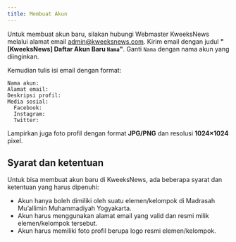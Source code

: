 ```yaml
---
title: Membuat Akun
---
```


Untuk membuat akun baru, silakan hubungi Webmaster KweeksNews melalui alamat email <admin@kweeksnews.com>. Kirim email dengan judul **"[KweeksNews] Daftar Akun Baru `Nama`"**. Ganti `Nama` dengan nama akun yang diinginkan.

Kemudian tulis isi email dengan format:

```
Nama akun:
Alamat email:
Deskripsi profil:
Media sosial:
  Facebook:
  Instagram:
  Twitter:
```

Lampirkan juga foto profil dengan format **JPG/PNG** dan resolusi **1024×1024** pixel.

## Syarat dan ketentuan

Untuk bisa membuat akun baru di KweeksNews, ada beberapa syarat dan ketentuan yang harus dipenuhi:

- Akun hanya boleh dimiliki oleh suatu elemen/kelompok di Madrasah Mu’allimin Muhammadiyah Yogyakarta.
- Akun harus menggunakan alamat email yang valid dan resmi milik elemen/kelompok tersebut.
- Akun harus memiliki foto profil berupa logo resmi elemen/kelompok.
